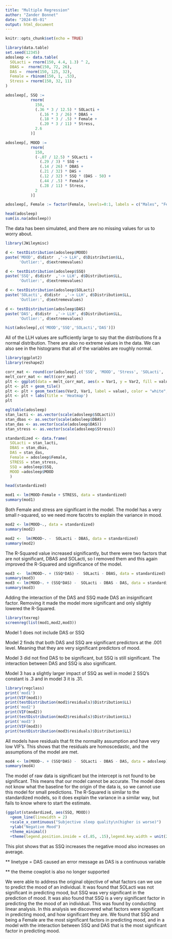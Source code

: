 ```yaml
---
title: "Multiple Regression"
author: "Zander Bonnet"
date: "2024-05-01"
output: html_document
---
```


```r
knitr::opts_chunk$set(echo = TRUE)
```

```r
library(data.table)
set.seed(12345)
adosleep <- data.table(
  SOLacti = rnorm(150, 4.4, 1.3) ^ 2,
  DBAS =  rnorm(150, 72, 26),
  DAS =  rnorm(150, 125, 32),
  Female = rbinom(150, 1, .53),
  Stress = rnorm(150, 32, 11)
)

adosleep[, SSQ :=
           rnorm(
             150,
             (.36 * 3 / 12.5) * SOLacti +
               (.16 * 3 / 26) * DBAS +
               (.18 * 3 / .5) * Female +
               (.20 * 3 / 11) * Stress,
             2.6
           )]

adosleep[, MOOD :=
           rnorm(
             150,
             (-.07 / 12.5) * SOLacti +
               (.29 / 3) * SSQ +
               (.14 / 26) * DBAS +
               (.21 / 32) * DAS +
               (.12 / 32) * SSQ * (DAS - 50) +
               (.44 / .5) * Female +
               (.28 / 11) * Stress,
             2
           )]

adosleep[, Female := factor(Female, levels=0:1, labels = c("Males", "Females"))]

head(adosleep)
sum(is.na(adosleep))
```

The data has been simulated, and there are no missing values for us to worry about.

```r
library(JWileymisc)

d <- testDistribution(adosleep$MOOD)
paste('MOOD', d$distr  ,'-> LLH', d$Distribution$LL, 
      'Outlier:', d$extremevalues)

d <- testDistribution(adosleep$SSQ)
paste('SSQ', d$distr  ,'-> LLH', d$Distribution$LL, 
      'Outlier:', d$extremevalues)

d <- testDistribution(adosleep$SOLacti)
paste('SOLacti', d$distr  ,'-> LLH', d$Distribution$LL, 
      'Outlier:', d$extremevalues)

d <- testDistribution(adosleep$DAS)
paste('DAS', d$distr  ,'-> LLH', d$Distribution$LL, 
      'Outlier:', d$extremevalues)

hist(adosleep[,c('MOOD','SSQ','SOLacti','DAS')])

```

All of the LLH values are sufficiently large to say that the distributions fit a normal distribution. There are also no extreme values in the data. We can also see in the histograms that all of the variables are roughly normal.

```r
library(ggplot2)
library(reshape2)

corr_mat <- round(cor(adosleep[,c('SSQ', 'MOOD', 'Stress', 'SOLacti', 'DAS', 'DBAS')]),3)
melt_corr_mat <- melt(corr_mat)
plt <- ggplot(data = melt_corr_mat, aes(x = Var1, y = Var2, fill = value)) 
plt <- plt + geom_tile()
plt <- plt + geom_text(aes(Var2, Var1, label = value), color = "white", size = 4)
plt <- plt + labs(title = 'Heatmap')
plt
```

```r
egltable(adosleep)
stan_lacti <- as.vector(scale(adosleep$SOLacti))
stan_dbas <- as.vector(scale(adosleep$DBAS))
stan_das <- as.vector(scale(adosleep$DAS))
stan_stress <- as.vector(scale(adosleep$Stress))

standardized <- data.frame(
  SOLacti = stan_lacti,
  DBAS = stan_dbas,
  DAS = stan_das,
  Female = adosleep$Female,
  STRESS = stan_stress,
  SSQ = adosleep$SSQ,
  MOOD =adosleep$MOOD
  )

head(standardized)
```

```r
mod1 <- lm(MOOD~Female + STRESS, data = standardized)
summary(mod1)
```

Both Female and stress are significant in the model. The model has a very small r-squared, so we need more facotrs to explain the variance in mood.

```r
mod2 <- lm(MOOD~., data = standardized)
summary(mod2)

mod2 <-  lm(MOOD~. -  SOLacti - DBAS, data = standardized)
summary(mod2)
```

The R-Squared value increased significantly, but there were two factors that are not significant, DBAS and SOLacti, so I removed them and this again improved the R-Squared and significance of the model.

```r
mod3 <-  lm(MOOD~. + (SSQ*DAS) -  SOLacti - DBAS, data = standardized)
summary(mod3)
mod3 <- lm(MOOD~. + (SSQ*DAS) -  SOLacti - DBAS - DAS, data = standardized)
summary(mod3)
```

Adding the interaction of the DAS and SSQ made DAS an insignificant factor. Removing it made the model more significant and only slightly lowered the R-Squared.

```r
library(texreg)
screenreg(list(mod1,mod2,mod3))
```

Model 1 does not include DAS or SSQ

Model 2 finds that both DAS and SSQ are significant predictors at the .001 level. Meaning that they are very significant predictors of mood.

Model 3 did not find DAS to be significant, but SSQ is still significant. The interaction between DAS and SSQ is also significant.

Model 3 has a slightly larger impact of SSQ as well in model 2 SSQ's constant is .3 and in model 3 it is .31.

```r
library(regclass)
print('mod1')
print(VIF(mod1))
print(testDistribution(mod1$residuals)$Distribution$LL)
print('mod2')
print(VIF(mod2))
print(testDistribution(mod2$residuals)$Distribution$LL)
print('mod3')
print(VIF(mod3))
print(testDistribution(mod3$residuals)$Distribution$LL)

```

All models have residuals that fit the normality assumption and have very low VIF's. This shows that the residuals are homoscedastic, and the assumptions of the model are met.

```r
mod4 <- lm(MOOD~. + (SSQ*DAS) -  SOLacti - DBAS - DAS, data = adosleep)
summary(mod4)
```

The model of raw data is significant but the intercept is not found to be significant. This means that our model cannot be accurate. The model does not know what the baseline for the origin of the data is, so we cannot use this model for small predictions. The R-Squared is similar to the standardized models, so it does explain the variance in a similar way, but fails to know where to start the estimate.

```r
(ggplot(standardized, aes(SSQ, MOOD))
  +geom_line(linewidth = 2)
  +scale_x_continuous("Subjective sleep quality\n(higher is worse)")
  +ylab("Negative Mood")
  +theme_minimal()
  +theme(legend.position.inside = c(.85, .15),legend.key.width = unit(2, "cm")))

```

This plot shows that as SSQ increases the negative mood also increases on average.

\*\* linetype = DAS caused an error message as DAS is a continuous variable

\*\* the theme cowplot is also no longer supported

We were able to address the original objective of what factors can we use to predict the mood of an individual. It was found that SOLacti was not significant in predicting mood, but SSQ was very significant in the prediction of mood. It was also found that SSQ is a very significant factor in predicting the the mood of an individual. This was found by conducting linear analysis. In this analysis we discovered what factors were significant in predicting mood, and how significant they are. We found that SSQ and being a Female are the most significant factors in predicting mood, and in a model with the interaction between SSQ and DAS that is the most significant factor in predicting mood.
